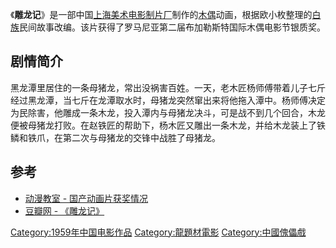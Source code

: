 {{Infobox Film
|片名          = 雕龙记
|其他名称      = 
|图像          = 
|图像说明      = 
|导演          = [[章超群|章超群]]、[[岳路|岳路]]、[[万超尘|万超尘]]
|监制          = 
|制片          = 
|编剧          = 
|剧本          = 
|故事          = 
|原著          = 
|旁白          = 
|统筹          = 
|主演          = 
|分级          = 
|副标题        = 
|主题曲        = 
|片头曲        = 
|片尾曲        = 
|配乐          = 
|摄影          = [[张超群|张超群]]、[[钟立人|钟立人]]
|剪辑          = 
|制片商        = [[上海美术电影制片厂|上海美术电影制片厂]]
|发行商        = 
|上映日期      = 1959年
|发行日期      = 
|片长          = 34分钟
|产地          = {{CHNML}}
|语言          = [[汉语普通话|汉语普通话]]
|官方网站      = 
|预算          = 
|票房          = 
|前集          = 
|续集          = 
|中国大陆片名  = 
|香港片名      = 
|澳门片名      = 
|台湾片名      = 
|新马片名      = 
|sarft_id    = <!-- 公映许可号码 -->
|amg_id      = <!-- AMG（All Media Guide）ID -->
|imdb_id     = <!-- IMDB（互联网电影数据库）ID -->
}}
《'''雕龙记'''》是一部中国[[上海美术电影制片厂|上海美术电影制片厂]]制作的[[木偶|木偶]]动画，根据欧小枚整理的[[白族|白族]]民间故事改编。该片获得了罗马尼亚第二届布加勒斯特国际木偶电影节银质奖。

==剧情简介==
黑龙潭里居住的一条母猪龙，常出没祸害百姓。一天，老木匠杨师傅带着儿子七斤经过黑龙潭，当七斤在龙潭取水时，母猪龙突然窜出来将他拖入潭中。杨师傅决定为民除害，他雕成一条木龙，投入潭内与母猪龙决斗，可是战不到几个回合，木龙便被母猪龙打败。在赵铁匠的帮助下，杨木匠又雕出一条木龙，并给木龙装上了铁鳞和铁爪，在第二次与母猪龙的交锋中战胜了母猪龙。

==参考==
* [https://web.archive.org/web/20130502091515/http://www.hnst.org/dongmanshijie/ziliao/dongmanjiaoshi/dmjs04.htm 动漫教室 - 国产动画片获奖情况]
* [http://movie.douban.com/subject/1799053/  豆瓣网 - 《雕龙记》] {{Wayback|url=http://movie.douban.com/subject/1799053/ |date=20200420005928 }}

{{上海美术电影制片厂1950年代作品}}

[[Category:1959年中国电影作品|Category:1959年中国电影作品]]
[[Category:龍題材電影|Category:龍題材電影]]
[[Category:中國傀儡戲|Category:中國傀儡戲]]